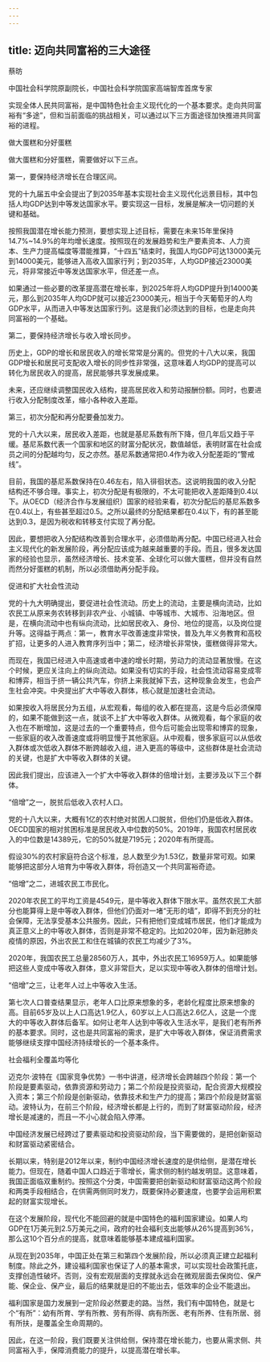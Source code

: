 ```yaml
---
---
---
```

title: 迈向共同富裕的三大途径
---




蔡昉

中国社会科学院原副院长，中国社会科学院国家高端智库首席专家

实现全体人民共同富裕，是中国特色社会主义现代化的一个基本要求。走向共同富裕有“多途”，但和当前面临的挑战相关，可以通过以下三方面途径加快推进共同富裕的进程。





做大蛋糕和分好蛋糕


做大蛋糕和分好蛋糕，需要做好以下三点。

第一，要保持经济增长在合理区间。

党的十九届五中全会提出了到2035年基本实现社会主义现代化远景目标，其中包括人均GDP达到中等发达国家水平。要实现这一目标，发展是解决一切问题的关键和基础。

按照我国潜在增长能力预测，要想实现上述目标，需要在未来15年里保持14.7%~14.9%的年均增长速度。按照现在的发展趋势和生产要素资本、人力资本、生产力提高幅度等潜能推算，“十四五”结束时，我国人均GDP可达13000美元到14000美元，能够进入高收入国家行列；到2035年，人均GDP接近23000美元，将非常接近中等发达国家水平，但还差一点。

如果通过一些必要的改革提高潜在增长率，到2025年将人均GDP提升到14000美元，那么到2035年人均GDP就可以接近23000美元，相当于今天葡萄牙的人均GDP水平，从而进入中等发达国家行列。这是我们必须达到的目标，也是走向共同富裕的一个基础。

第二，要保持经济增长与收入增长同步。

历史上，GDP的增长和居民收入的增长常常是分离的。但党的十八大以来，我国GDP增长和居民可支配收入增长的同步性非常强，这意味着人均GDP的提高可以转化为居民收入的提高，居民能够共享发展成果。

未来，还应继续调整国民收入结构，提高居民收入和劳动报酬份额。同时，也要进行收入分配制度改革，缩小各种收入差距。

第三，初次分配和再分配要叠加发力。

党的十八大以来，居民收入差距，也就是基尼系数有所下降，但几年后又趋于平缓。基尼系数代表一个国家和地区的财富分配状况，数值越低，表明财富在社会成员之间的分配越均匀，反之亦然。基尼系数通常把0.4作为收入分配差距的“警戒线”。

目前，我国的基尼系数保持在0.46左右，陷入徘徊状态。这说明我国的收入分配结构还不够合理。事实上，初次分配是有极限的，不太可能把收入差距降到0.4以下。从OECD（经济合作与发展组织）国家的经验来看，初次分配后的基尼系数多在0.4以上，有些甚至超过0.5。之所以最终的分配结果都在0.4以下，有的甚至能达到0.3，是因为税收和转移支付实现了再分配。

因此，要想把收入分配结构改善到合理水平，必须借助再分配。中国已经进入社会主义现代化的新发展阶段，再分配应该成为越来越重要的手段。而且，很多发达国家的经验也显示，虽然经济增长、技术变革、全球化可以做大蛋糕，但并没有自然而然分好蛋糕的机制，所以必须借助再分配手段。





促进和扩大社会性流动


党的十九大明确提出，要促进社会性流动。历史上的流动，主要是横向流动，比如农民工从原来务农转移到非农产业、小城镇、中等城市、大城市、沿海地区。但是，在横向流动中也有纵向流动，比如居民收入、身份、地位的提高，以及岗位提升等。这得益于两点：第一，教育水平改善速度非常快，普及九年义务教育和高校扩招，让更多的人进入教育序列当中；第二，经济增长非常快，蛋糕做得非常大。

而现在，我国已经进入中高速或者中速的增长时期，劳动力的流动显著放慢。在这个时候，更应关注向上的纵向流动。如果没有切实的手段，社会性流动容易变成零和博弈，相当于挤一辆公共汽车，你挤上来我就掉下去，这种现象会发生，也会产生社会冲突。中央提出扩大中等收入群体，核心就是加速社会流动。

如果按收入将居民分为五组，从宏观看，每组的收入都在提高，这是今后必须保障的，如果不能做到这一点，就谈不上扩大中等收入群体。从微观看，每个家庭的收入也在不断增加，这是过去的一个重要特点，但今后可能会出现零和博弈的现象，一些家庭的收入改善速度或将明显慢于其他家庭。从中观看，很多家庭可以从低收入群体或次低收入群体不断跨越收入组，进入更高的等级中，这些群体是社会流动的关键，也是扩大中等收入群体的关键。

因此我们提出，应该进入一个扩大中等收入群体的倍增计划，主要涉及以下三个群体。

“倍增”之一，脱贫后低收入农村人口。

党的十八大以来，大概有1亿的农村绝对贫困人口脱贫，但他们仍是低收入群体。OECD国家的相对贫困标准是居民收入中位数的50%。2019年，我国农村居民收入的中位数是14389元，它的50%就是7195元；2020年有所提高。

假设30%的农村家庭符合这个标准，总人数至少为1.53亿，数量非常可观。如果能够把这部分人培育为中等收入群体，将创造又一个共同富裕奇迹。

“倍增”之二，进城农民工市民化。

2020年农民工的平均工资是4549元，是中等收入群体下限水平。虽然农民工大部分也能算得上是中等收入群体，但他们仍面对一堵“无形的墙”，即得不到充分的社会保障，无法享受基本公共服务。因此，只有把他们变成城市居民，他们才能成为真正意义上的中等收入群体，否则是非常不稳定的。比如2020年，因为新冠肺炎疫情的原因，外出农民工和住在城镇的农民工均减少了3%。

2020年，我国农民工总量28560万人，其中，外出农民工16959万人。如果能够把这些人变成中等收入群体，意义非常巨大，足以实现中等收入群体的倍增计划。

“倍增”之三，让老年人过上中等收入生活。

第七次人口普查结果显示，老年人口比原来想象的多，老龄化程度比原来想象的高。目前65岁及以上人口高达1.9亿人，60岁以上人口高达2.6亿人，这是一个庞大的中等收入群体后备军。如何让老年人达到中等收入生活水平，是我们老有所养的基本要求。同时，这也是共同富裕的需求，是扩大中等收入群体，保证消费需求能够继续支撑中国经济持续增长的一个基本条件。





社会福利全覆盖均等化


迈克尔·波特在《国家竞争优势》一书中讲道，经济增长会跨越四个阶段：第一个阶段是要素驱动，依靠资源和劳动力；第二个阶段是投资驱动，配合资源大规模投入资本；第三个阶段是创新驱动，依靠技术和生产力的提高；第四个阶段是财富驱动。波特认为，在前三个阶段，经济增长都是上行的，而到了财富驱动阶段，经济增长是减速的，而且一不小心就会陷入停滞。

中国经济发展已经跨过了要素驱动和投资驱动阶段，当下需要做的，是把创新驱动和财富驱动紧密结合。

长期以来，特别是2012年以来，制约中国经济增长速度的是供给侧，是潜在增长能力。但现在，随着中国人口趋近于零增长，需求侧的制约越发明显。这意味着，我国正面临双重制约。按照这个分类，中国需要把创新驱动和财富驱动这两个阶段和两类手段相结合，在供需两侧同时发力，既要保持必要速度，也要学会运用积累起的财富实现增长。

在这个发展阶段，现代化不能回避的就是中国特色的福利国家建设。如果人均GDP在1万美元到2.5万美元之间，政府的社会福利支出能够从26%提高到36%，那么这10个百分点的提高，就意味着能够基本建成福利国家。

从现在到2035年，中国正处在第三和第四个发展阶段，所以必须真正建立起福利制度。除此之外，建设福利国家也保证了人的基本需求，可以实现社会政策托底，支撑创造性破坏。否则，没有宏观层面的支撑就永远会在微观层面去保岗位、保产能、保企业、保产业，最后的结果就是旧的不能出去，低效率的企业不能退出。

福利国家是国力发展到一定阶段必然要走的路。当然，我们有中国特色，就是七个“有所”：幼有所育、学有所教、劳有所得、病有所医、老有所养、住有所居、弱有所扶，是覆盖全生命周期的。

因此，在这一阶段，我们既要关注供给侧，保持潜在增长能力，也要从需求侧、共同富裕入手，保障消费能力的提升，以提高潜在增长率。